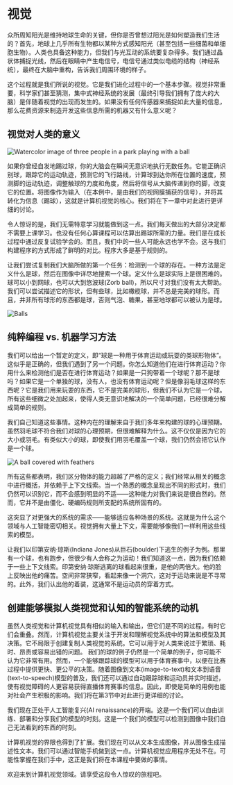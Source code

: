 # 视觉

众所周知阳光是维持地球生命的关键，但你是否曾想过阳光是如何塑造我们生活的？首先，地球上几乎所有生物都以某种方式感知阳光（甚至包括一些细菌和单细胞生物）。人类也具备这种能力，但我们与光互动的系统要复杂得多。我们通过晶状体捕捉光线，然后在眼睛中产生电信号，电信号通过类似电缆的结构（神经系统），最终在大脑中重构，告诉我们周围环境的样子。

这个过程就是我们所说的视觉。它是我们进化过程中的一个基本步骤。视觉非常重要，科学家们甚至猜测，集中式神经系统的发展（最终引导我们拥有了庞大的大脑）是伴随着视觉的出现而发生的。如果没有任何传感器来捕捉如此大量的信息，那么花费资源来制造开发这些信息所需的机器又有什么意义呢？

## 视觉对人类的意义

<div class="flex justify-center">
    <img src="https://huggingface.co/datasets/hf-vision/course-assets/resolve/main/cropped_motivation.png" alt="Watercolor image of three people in a park playing with a ball">
</div>

如果你曾经自发地踢过球，你的大脑会在瞬间无意识地执行无数任务。它能正确识别球，跟踪它的运动轨迹，预测它的飞行路线，计算球到达你所在位置的速度，预测脚的运动轨迹，调整触球的力度和角度，然后将信号从大脑传递到你的脚，改变它的位置。将图像作为输入（在本例中，是由我们的视网膜捕获的信号），并将其转化为信息（踢球），这就是计算机视觉的核心。我们将在下一章中对此进行更详细的讨论。

令人惊讶的是，我们无需特意学习就能做到这一点。我们每天做出的大部分决定都不需要上课学习。也没有任何心算课程可以估算出踢球所需的力量。我们是在成长过程中通过反复试验学会的。而且，我们中的一些人可能永远也学不会。这与我们构建程序的方式形成了鲜明的对比。程序大多是基于规则的。

让我们尝试复制我们大脑所做的第一个任务：检测到一个球的存在。一种方法是定义什么是球，然后在图像中详尽地搜索一个球。定义什么是球实际上是很困难的。球可以小到网球，也可以大到悠波球(Zorb ball)，所以尺寸对我们没有太大帮助。我们可以尝试描述它的形状，但有些球，比如橄榄球，并不总是完美的球形。而且，并非所有球形的东西都是球，否则气泡、糖果，甚至地球都可以被认为是球。

<div class="flex justify-center">
    <img src="https://huggingface.co/datasets/hf-vision/course-assets/resolve/main/balls.png" alt="Balls">
</div>


## 纯粹编程 vs. 机器学习方法
我们可以给出一个暂定的定义，即“球是一种用于体育运动或玩耍的类球形物体”。这似乎是正确的，但我们遇到了另一个问题。你怎么知道他们在进行体育运动？你用什么来检测他们是否在进行体育运动？如果是一只狗带着一个球呢？那不是球吗？如果它是一个单独的球，没有人，也没有体育运动呢？但是像羽毛球这样的东西呢？它是我们用来玩耍的东西，它不是完美的球形，但我们不认为它是一个球。所有这些细微之处加起来，使得人类无意识地解决的一个简单问题，已经很难分解成简单的规则。

我们自己知道这些事情。这种内在的理解来自于我们多年来构建的球的心理预期。虽然羽毛球不符合我们对球的心理预期，但很难解释为什么。这不仅仅是因为它的大小或羽毛。有类似大小的球，即使我们用羽毛覆盖一个球，我们仍然会把它认作是一个球。

<div class="flex justify-center">
    <img src="https://huggingface.co/datasets/hf-vision/course-assets/resolve/743a2a115b53f258c9e6bc7744534d9e03b8a124/motivation_04.png" alt="A ball covered with feathers">
</div>

所有这些都表明，我们区分物体的能力超越了严格的定义；我们经常从相关的概念中进行概括，并依赖于上下文线索。当一个熟悉的概念呈现出不同的形式时，我们仍然可以识别它，而不会感到明显的不适——这种能力对我们来说是很自然的。然而，它并不是由僵化、硬编码规则所支配的系统所固有的。

这突显了对更强大的系统的需求——能够适应各种场景的系统。这就是为什么这个领域与人工智能密切相关。视觉拥有大量上下文，需要能够像我们一样利用这些线索的模型。

让我们以印第安纳·琼斯(Indiana Jones)从巨石(boulder)下逃生的例子为例。那里有一个球，也有跑步，但很少有人会称之为运动！我们知道这一点，因为我们依赖于一些上下文线索。印第安纳·琼斯逃离的球看起来很重，是他的两倍大。他的脸上反映出他的痛苦。空间非常狭窄，看起来像一个洞穴，这对于运动来说是不寻常的。此外，我们认出他的着装，这通常不是运动员的穿着方式。

## 创建能够模拟人类视觉和认知的智能系统的动机

虽然人类视觉和计算机视觉具有相似的输入和输出，但它们是不同的过程。有时它们会重叠。然而，计算机视觉主要关注于开发和理解视觉系统中的算法和模型及其决策。它不局限于创建复制人类视觉的系统。它可以用于对人类来说过于繁琐、耗时、昂贵或容易出错的问题。
我们的球的例子仍然是一个简单的例子，你可能不认为它非常有用。然而，一个能够跟踪球的模型可以用于体育赛事中，以便在比赛过程中提供更快、更公平的决策。随着图像到文本(image-to-text)和文本到语音(text-to-speech)模型的普及，我们还可以通过自动跟踪球和运动员并实时描述，使有视觉障碍的人更容易获得直播体育赛事的信息。因此，即使是简单的用例也能对社会产生积极的影响。我们将在第3节中对此进行更详细的讨论。

我们现在正处于人工智能复兴(AI renaissance)的开端。这是一个我们可以自由训练、部署和分享我们的模型的时刻。这是一个我们的模型可以检测到图像中我们自己无法看到的东西的时刻。

计算机视觉的界限也得到了扩展。我们现在可以从文本生成图像，并从图像生成描述性文本。我们可以通过智能手机做到这一点。计算机视觉应用程序无处不在。可能性掌握在我们手中，这正是我们将在本课程中要做的事情。

欢迎来到计算机视觉领域。请享受这段令人惊叹的旅程吧。

